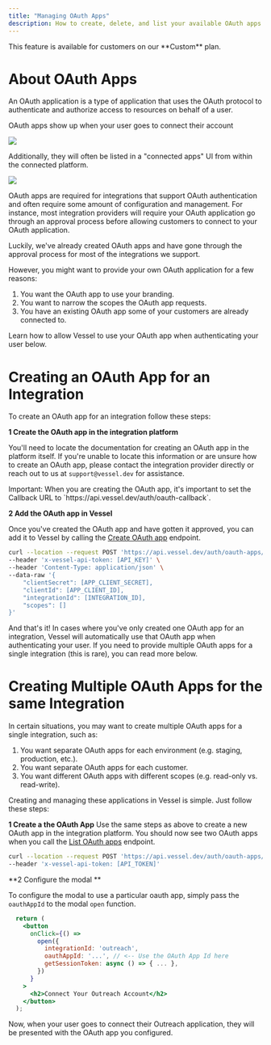 ```yaml
---
title: "Managing OAuth Apps"
description: How to create, delete, and list your available OAuth apps
---
```


<Warning>
  This feature is available for customers on our **Custom** plan.
</Warning>

# About OAuth Apps

An OAuth application is a type of application that uses the OAuth protocol to authenticate and authorize access to resources on behalf of a user.

OAuth apps show up when your user goes to connect their account

<Frame caption="What your user sees when they connect their integration">
  <img src="/images/auth/connection.png" />
</Frame>

Additionally, they will often be listed in a "connected apps" UI from within the connected platform.

<Frame caption="The Hubspot Connected Apps page showing the Vessel App after the user connected">
  <img src="/images/auth/connected-apps.png" />
</Frame>

OAuth apps are required for integrations that support OAuth authentication and often require some amount of configuration and management. For instance, most integration providers will require your OAuth application go through an approval process before allowing customers to connect to your OAuth application.

Luckily, we've already created OAuth apps and have gone through the approval process for most of the integrations we support.

However, you might want to provide your own OAuth application for a few reasons:

1. You want the OAuth app to use your branding.
2. You want to narrow the scopes the OAuth app requests.
3. You have an existing OAuth app some of your customers are already connected to.

Learn how to allow Vessel to use your OAuth app when authenticating your user below.

# Creating an OAuth App for an Integration

To create an OAuth app for an integration follow these steps:

**1 Create the OAuth app in the integration platform**

You'll need to locate the documentation for creating an OAuth app in the platform itself. If you're unable to locate this information or are unsure how to create an OAuth app, please contact the integration provider directly or reach out to us at `support@vessel.dev` for assistance.

<Warning>
  Important: When you are creating the OAuth app, it's important to set the
  Callback URL to `https://api.vessel.dev/auth/oauth-callback`.
</Warning>

**2 Add the OAuth app in Vessel**

Once you've created the OAuth app and have gotten it approved, you can add it to Vessel by calling the [Create OAuth app](/pages/home/api-reference/post-oauth-app) endpoint.

```bash Terminal
curl --location --request POST 'https://api.vessel.dev/auth/oauth-apps/create' \
--header 'x-vessel-api-token: [API_KEY]' \
--header 'Content-Type: application/json' \
--data-raw '{
    "clientSecret": [APP_CLIENT_SECRET],
    "clientId": [APP_CLIENT_ID],
    "integrationId": [INTEGRATION_ID],
    "scopes": []
}'
```

And that's it! In cases where you've only created one OAuth app for an integration, Vessel will automatically use that OAuth app when authenticating your user. If you need to provide multiple OAuth apps for a single integration (this is rare), you can read more below.

# Creating Multiple OAuth Apps for the same Integration

In certain situations, you may want to create multiple OAuth apps for a single integration, such as:

1. You want separate OAuth apps for each environment (e.g. staging, production, etc.).
2. You want separate OAuth apps for each customer.
3. You want different OAuth apps with different scopes (e.g. read-only vs. read-write).

Creating and managing these applications in Vessel is simple. Just follow these steps:

**1 Create a the OAuth App**
Use the same steps as above to create a new OAuth app in the integration platform. You should now see two OAuth apps when you call the [List OAuth apps](/pages/home/api-reference/get-all-oauth-apps) endpoint.

```bash Terminal
curl --location --request POST 'https://api.vessel.dev/auth/oauth-apps/list' \
--header 'x-vessel-api-token: [API_TOKEN]'
```

**2 Configure the modal **

To configure the modal to use a particular oauth app, simply pass the `oauthAppId` to the modal `open` function.

```jsx React
  return (
    <button
      onClick={() =>
        open({
          integrationId: 'outreach',
          oauthAppId: '...', // <-- Use the OAuth App Id here
          getSessionToken: async () => { ... },
        })
      }
    >
      <h2>Connect Your Outreach Account</h2>
    </button>
  );
```

Now, when your user goes to connect their Outreach application, they will be presented with the OAuth app you configured.
